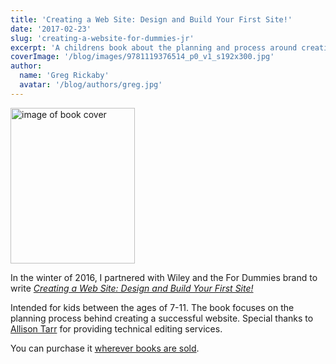```yaml
---
title: 'Creating a Web Site: Design and Build Your First Site!'
date: '2017-02-23'
slug: 'creating-a-website-for-dummies-jr'
excerpt: 'A childrens book about the planning and process around creating a website.'
coverImage: '/blog/images/9781119376514_p0_v1_s192x300.jpg'
author:
  name: 'Greg Rickaby'
  avatar: '/blog/authors/greg.jpg'
---
```


<div className="align-right">
  <a href="https://amzn.to/34QAxAQ">
    <Image
      alt="image of book cover"
      height="249"
      src="/optimized/9781119376514_p0_v1_s192x300.jpg"
      width="199"
    />
  </a>
</div>

In the winter of 2016, I partnered with Wiley and the For Dummies brand to write [_Creating a Web Site: Design and Build Your First Site!_](https://amzn.to/34QAxAQ)

Intended for kids between the ages of 7-11. The book focuses on the planning process behind creating a successful website. Special thanks to [Allison Tarr](https://allisontarr.com/) for providing technical editing services.

You can purchase it [wherever books are sold](https://amzn.to/34QAxAQ).
